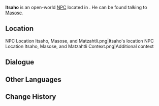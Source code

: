 {{Meta
<!-- Remove this template after adding the missing info -->
|missing_NPC_profile  = yes
}}
{{Character Infobox
|type             = Open-World NPC
|image            = NPC Itsaho.png
|realname         = <!-- Optional, if different from in-game name -->
|deceased         = <!-- Past (for deceased prior to events of the game) or free response -->
|region           = Natlan
|location         = Natlan
|affiliation      = Collective of Plenty
|title            = 

|ancestry         = <!-- Clan/family -->
|father           = 
|mother           = 
|spouse           = 
|sibling          = 
|child            = 
|relative         = 

|voiceEN          = 
|voiceCN          = 
|voiceJP          = 
|voiceKR          = 
|dialoguereward   = 
}}
'''Itsaho''' is an open-world [[NPC]] located in {{Location|Atocpan}}. He can be found talking to [[Masose]].

==Location==
<gallery>
NPC Location Itsaho, Masose, and Matzahtli.png|Itsaho's location
NPC Location Itsaho, Masose, and Matzahtli Context.png|Additional context
</gallery>
<!--
==Profile==
Detailed story/lore information goes here.
''(To be added.)''

===Appearance===
Keep appearance section short and concise. Limit to 2 paragraphs with 3-4 sentences each.
''(To be added.)''

==Quests and Events==
{{Quests and Events}}

==Idle Quotes==
{{Dialogue Start}}
:{{DIcon|Idle}} {{Tx}}
::{{A|VO Itsaho 01.ogg}} "{{Tx}}"
{{Dialogue End}}
-->
==Dialogue==
{{Transclude|Masose|Dialogue}}
<!--
==Event Dialogue==
===Event Name===
{{Dialogue Start}}
:'''Itsaho:'''
{{Dialogue End}}
-->
==Other Languages==
{{Other Languages|default_hidden=1
|en      = Itsaho
|zhs     = 伊察霍
|zhs_rm  = 
|zht     = 伊察霍
|zht_rm  = 
|ja      = イザホ
|ja_rm   = 
|ko      = 이사호
|es      = Itsaho
|fr      = Itsaho
|ru      = Итсахо
|th      = Itsaho
|vi      = Itsaho
|de      = Itsaho
|id      = Itsaho
|pt      = Itsaho
|tr      = Itsaho
|it      = Itsaho
}}

==Change History==
{{Change History|5.5}}
<!--
==References==
{{Reflist}}
-->
